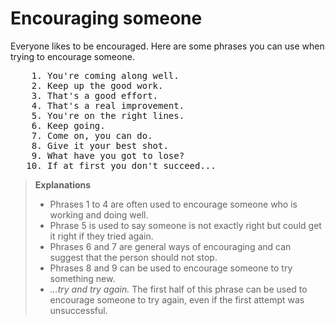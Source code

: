 # Encouraging someone

Everyone likes to be encouraged. Here are some phrases you can use when trying to encourage someone.

<pre className="text-xl font-semibold font-sans leading-3">
    1. You're coming along well.
    2. Keep up the good work.
    3. That's a good effort.
    4. That's a real improvement.
    5. You're on the right lines.
    6. Keep going.
    7. Come on, you can do.
    8. Give it your best shot.
    9. What have you got to lose?
   10. If at first you don't succeed...
</pre>

> __Explanations__
> - Phrases 1 to 4 are often used to encourage someone who is working and doing well.
> - Phrase 5 is used to say someone is not exactly right but could get it right if they tried again.
> - Phrases 6 and 7 are general ways of encouraging and can suggest that the person should not stop.
> - Phrases 8 and 9 can be used to encourage someone to try something new.
> - _...try and try again._ The first half of this phrase can be used to encourage someone to try again, even if the first attempt was unsuccessful.
